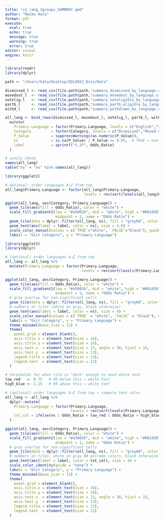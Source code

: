 ```yaml
---
title: "v2_lang_3groups_SUMMARY.qmd"
author: "Maiko Hata"
format: pdf
execute: 
  eval: true 
  echo: true
  message: true 
  warning: true
  error: true
editor: visual
engine: knitr
---
```


```r
library(readr)
library(dplyr)

path <- "/Users/hata/Desktop/EDLD652_Diss/Data"

dismissed_l <- read_csv(file.path(path,"summary_dismissed_by_language.csv"),    show_col_types = FALSE) %>% mutate(Category="Dismissed")
movedout_l  <- read_csv(file.path(path,"summary_movedout_by_language.csv"),     show_col_types = FALSE) %>% mutate(Category="Moved Out")
notelig_l   <- read_csv(file.path(path,"summary_noteligible_by_language.csv"),  show_col_types = FALSE) %>% mutate(Category="Not Eligible")
partb_l     <- read_csv(file.path(path,"summary_partb_eligible_by_language.csv"), show_col_types = FALSE) %>% mutate(Category="Part B Eligible")
withd_l     <- read_csv(file.path(path,"summary_withdrawn_by_language.csv"),    show_col_types = FALSE) %>% mutate(Category="Withdrawn")

all_lang <- bind_rows(dismissed_l, movedout_l, notelig_l, partb_l, withd_l) %>%
  mutate(
    Primary.Language = factor(Primary.Language, levels = c("English","Spanish","Other Languages")),
    Category         = factor(Category, levels = c("Dismissed","Moved Out","Not Eligible","Part B Eligible","Withdrawn")),
    P_Value          = suppressWarnings(as.numeric(P_Value)),
    ns               = is.na(P_Value) | P_Value >= 0.05,  # TRUE = non-significant
    label            = sprintf("%.2f", Odds_Ratio)
  )

# sanity check
names(all_lang)
table("ns" = "ns" %in% names(all_lang))

```

```r
library(ggplot2)

# optional: order languages A→Z from top
all_lang$Primary.Language <- factor(all_lang$Primary.Language,
                                    levels = rev(sort(levels(all_lang$Primary.Language))))

ggplot(all_lang, aes(Category, Primary.Language)) +
  geom_tile(aes(fill = Odds_Ratio), color = "white") +
  scale_fill_gradient2(low = "#a50026", mid = "white", high = "#081d58",
                       midpoint = 1, name = "Odds Ratio") +
  geom_tile(data = dplyr::filter(all_lang, ns), fill = "grey60", color = "white") +
  geom_text(aes(label = label, color = ns), size = 3.6) +
  scale_color_manual(values = c(`TRUE`="white", `FALSE`="black"), guide = "none") +
  labs(x = "Exit Category", y = "Primary Language")

```

```r
library(ggplot2)
library(dplyr)

# (optional) order languages A→Z from top
all_lang <- all_lang %>%
  mutate(Primary.Language = factor(Primary.Language,
                                   levels = rev(sort(levels(Primary.Language)))))

ggplot(all_lang, aes(Category, Primary.Language)) +
  geom_tile(aes(fill = Odds_Ratio), color = "white") +
  scale_fill_gradient2(low = "#a50026", mid = "white", high = "#081d58",
                       midpoint = 1, name = "Odds Ratio") +
  # gray overlay for non-significant cells
  geom_tile(data = dplyr::filter(all_lang, ns), fill = "grey60", color = "white") +
  # numbers on tiles (white on gray, black otherwise)
  geom_text(aes(label = label, color = ns), size = 4) +
  scale_color_manual(values = c(`TRUE` = "white", `FALSE` = "black"), guide = "none") +
  labs(x = "Exit Category", y = "Primary Language") +
  theme_minimal(base_size = 12) +
  theme(
    panel.grid = element_blank(),
    axis.title.x = element_text(size = 16),
    axis.title.y = element_text(size = 16),
    axis.text.x  = element_text(size = 13, angle = 30, hjust = 1),
    axis.text.y  = element_text(size = 13),
    legend.title = element_text(size = 13),
    legend.text  = element_text(size = 12)
  )

```

```r
# thresholds for when tile is "dark" enough to need white text
low_red   <- 0.75   # OR below this → white text
high_blue <- 1.25   # OR above this → white text

# (optional) order languages A→Z from top + compute text color
all_lang <- all_lang %>%
  dplyr::mutate(
    Primary.Language = factor(Primary.Language,
                              levels = rev(sort(levels(Primary.Language)))),
    txt_col = ifelse(ns | Odds_Ratio < low_red | Odds_Ratio > high_blue, "white", "black")
  )

ggplot(all_lang, aes(Category, Primary.Language)) +
  geom_tile(aes(fill = Odds_Ratio), color = "white") +
  scale_fill_gradient2(low = "#a50026", mid = "white", high = "#081d58",
                       midpoint = 1, name = "Odds Ratio") +
  # gray overlay for non-significant cells
  geom_tile(data = dplyr::filter(all_lang, ns), fill = "grey60", color = "white") +
  # numbers on tiles: white on gray OR extreme colors, black otherwise
  geom_text(aes(label = label, color = txt_col), size = 4) +
  scale_color_identity(guide = "none") +
  labs(x = "Exit Category", y = "Primary Language") +
  theme_minimal(base_size = 12) +
  theme(
    panel.grid = element_blank(),
    axis.title.x = element_text(size = 16),
    axis.title.y = element_text(size = 16),
    axis.text.x  = element_text(size = 13, angle = 30, hjust = 1),
    axis.text.y  = element_text(size = 13),
    legend.title = element_text(size = 13),
    legend.text  = element_text(size = 12)
  )

```
